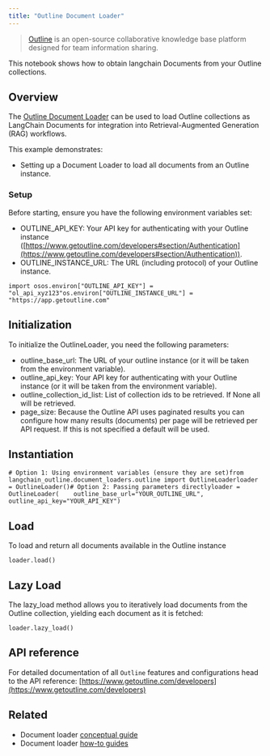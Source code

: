 ```yaml
---
title: "Outline Document Loader"
---
```


> [Outline](https://www.getoutline.com/) is an open-source collaborative knowledge base platform designed for team information sharing.

This notebook shows how to obtain langchain Documents from your Outline collections.

## Overview

The [Outline Document Loader](https://github.com/10Pines/langchain-outline) can be used to load Outline collections as LangChain Documents for integration into Retrieval-Augmented Generation (RAG) workflows.

This example demonstrates:

* Setting up a Document Loader to load all documents from an Outline instance.

### Setup

Before starting, ensure you have the following environment variables set:

* OUTLINE\_API\_KEY: Your API key for authenticating with your Outline instance ([https://www.getoutline.com/developers#section/Authentication](https://www.getoutline.com/developers#section/Authentication)).
* OUTLINE\_INSTANCE\_URL: The URL (including protocol) of your Outline instance.

```
import osos.environ["OUTLINE_API_KEY"] = "ol_api_xyz123"os.environ["OUTLINE_INSTANCE_URL"] = "https://app.getoutline.com"
```

## Initialization

To initialize the OutlineLoader, you need the following parameters:

* outline\_base\_url: The URL of your outline instance (or it will be taken from the environment variable).
* outline\_api\_key: Your API key for authenticating with your Outline instance (or it will be taken from the environment variable).
* outline\_collection\_id\_list: List of collection ids to be retrieved. If None all will be retrieved.
* page\_size: Because the Outline API uses paginated results you can configure how many results (documents) per page will be retrieved per API request. If this is not specified a default will be used.

## Instantiation

```
# Option 1: Using environment variables (ensure they are set)from langchain_outline.document_loaders.outline import OutlineLoaderloader = OutlineLoader()# Option 2: Passing parameters directlyloader = OutlineLoader(    outline_base_url="YOUR_OUTLINE_URL", outline_api_key="YOUR_API_KEY")
```

## Load

To load and return all documents available in the Outline instance

```
loader.load()
```

## Lazy Load

The lazy\_load method allows you to iteratively load documents from the Outline collection, yielding each document as it is fetched:

```
loader.lazy_load()
```

## API reference

For detailed documentation of all `Outline` features and configurations head to the API reference: [https://www.getoutline.com/developers](https://www.getoutline.com/developers)

## Related

* Document loader [conceptual guide](/src/oss/concepts/document_loaders)
* Document loader [how-to guides](/src/oss/how_to/#document-loaders)
